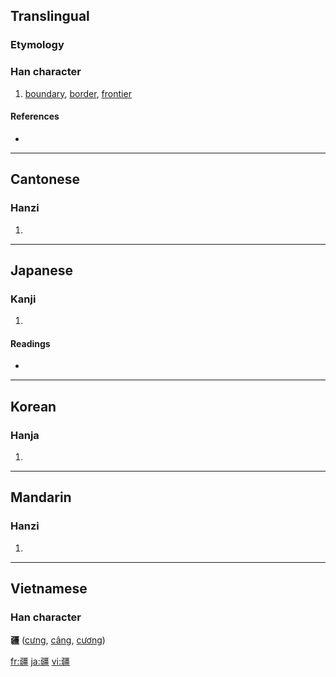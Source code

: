 ==Translingual==

===Etymology===
{{Han compound|土|彊|c1=s|c2=p|t1=earth|ls=psc}}

===Han character===
{{Han char|rn=102|rad=田|as=14|sn=19|four=1111<sub>6</sub>|canj=弓土一田一 (NGMWM)}}

# [[boundary]], [[border]], [[frontier]]

====References====
* {{Han ref|kx=0766.330|dkj=21961|dj=1177.050|hdz=42554.050|uh=7586|ud=30086|bh=C3A6|bd=50086}}

----

==Cantonese==

===Hanzi===
{{yue-hanzi|jyut=goeng1|y=geung1}}

# {{defn|Cantonese}}

----

==Japanese==

===Kanji===
{{ja-kanji|grade=|rs=田14}}

# {{defn|Japanese}}

====Readings====
* {{ja-readings|on=[[きょう]] (kyō)|kun=[[さかい]] (sakai)}}

----

==Korean==

===Hanja===
{{ko-hanja|hangeul=강|eumhun=|rv=gang|mr=kang|y=kang}}

# {{defn|Korean}}

----

==Mandarin==

===Hanzi===
{{cmn-hanzi|pin=[[jiāng]] ([[jiang1]])|wg=chiang<sup>1</sup>}}

# {{defn|Mandarin}}

----

==Vietnamese==
===Han character===
'''疆''' ([[cưng]], [[câng]], [[cương]])

[[fr:疆]]
[[ja:疆]]
[[vi:疆]]